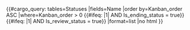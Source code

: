 {{#cargo_query: tables=Statuses
|fields=Name
|order by=Kanban_order ASC
|where=Kanban_order > 0 {{#ifeq: {{{Is ending status|}}}|1| AND Is_ending_status = true}}{{#ifeq: {{{Is review status|}}}|1| AND Is_review_status = true}}
|format=list
|no html
}}
